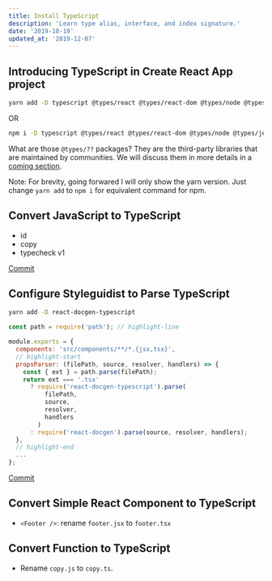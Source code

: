 ```yaml
---
title: Install TypeScript
description: 'Learn type alias, interface, and index signature.'
date: '2019-10-19'
updated_at: '2019-12-07'
---
```


## Introducing TypeScript in Create React App project

```bash
yarn add -D typescript @types/react @types/react-dom @types/node @types/jest @types/classnames
```

OR

```bash
npm i -D typescript @types/react @types/react-dom @types/node @types/jest @types/classnames
```

<aside>

What are those `@types/??` packages? They are the third-party libraries that are maintained by communities. We will discuss them in more details in a [coming section](/typescript-for-react-developer/using-third-party-types#using-types-from-typescript-and-libraries).

</aside>

Note: For brevity, going forwared I will only show the yarn version. Just change `yarn add` to `npm i` for equivalent command for npm.

## Convert JavaScript to TypeScript

- id
- copy
- typecheck v1

<aside>

[Commit](https://github.com/malcolm-kee/react-ecomm-site/commit/7da1014a393c6a457b340cb648b324d0053dfbd7)

</aside>

## Configure Styleguidist to Parse TypeScript

```bash
yarn add -D react-docgen-typescript
```

```js fileName=styleguide.config.js
const path = require('path'); // highlight-line

module.exports = {
  components: 'src/components/**/*.{jsx,tsx}',
  // highlight-start
  propsParser: (filePath, source, resolver, handlers) => {
    const { ext } = path.parse(filePath);
    return ext === '.tsx'
      ? require('react-docgen-typescript').parse(
          filePath,
          source,
          resolver,
          handlers
        )
      : require('react-docgen').parse(source, resolver, handlers);
  },
  // highlight-end
  ...
};
```

<aside>

[Commit](https://github.com/malcolm-kee/react-ecomm-site/commit/4fe8924eefa32d34cbae50701470e7398f77e933)

</aside>

## Convert Simple React Component to TypeScript

<!-- just change file extension -->
- `<Footer />`: rename `footer.jsx` to `footer.tsx`

## Convert Function to TypeScript

- Rename `copy.js` to `copy.ts`.